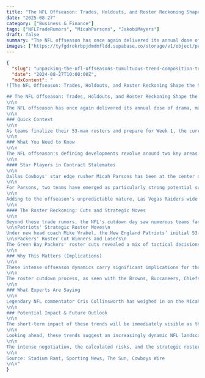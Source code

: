 ```yaml
---
title: "The NFL Offseason: Trades, Holdouts, and Roster Reckoning Shape the Season"
date: "2025-08-27"
category: ["Business & Finance"]
tags: ["NFLTradeRumors", "MicahParsons", "JakobiMeyers"]
draft: false
summary: "The NFL offseason has once again delivered its annual dose of drama, marked by high-stakes contract disputes, surprising trade requests, and the frenetic roster cutdown period. This intense phase of player movement and strategic team building sets the stage for the upcoming season, with star players and emerging talents creating widespread impact across the league."
images: ["https://tyfgdrokrbpjdmdmfldd.supabase.co/storage/v1/object/public/image/2025-08-27-02-04-52-998-04-00.jpg"]
---
```


```json
{
  "slug": "unpacking-the-nfl-offseasons-tumultuous-trend-composition-trades-holdouts-and-roster-reckoning",
  "date": "2024-08-27T10:00:00Z",
  "mdxContent": "
![The NFL Offseason: Trades, Holdouts, and Roster Reckoning Shape the Season](https://tyfgdrokrbpjdmdmfldd.supabase.co/storage/v1/object/public/image/2025-08-27-02-04-52-998-04-00.jpg)

## The NFL Offseason: Trades, Holdouts, and Roster Reckoning Shape the Season
\n\n
The NFL offseason has once again delivered its annual dose of drama, marked by high-stakes contract disputes, surprising trade requests, and the frenetic roster cutdown period. This intense phase of player movement and strategic team building sets the stage for the upcoming season, with star players and emerging talents creating widespread impact across the league.
\n\n
### Quick Context
\n\n
As teams finalize their 53-man rosters and prepare for Week 1, the current backdrop is a mix of veteran uncertainty and rookie hopes. With the preseason concluded, general managers are making tough decisions that will shape their franchises, often involving crucial financial and strategic considerations.
\n\n
### What You Need to Know
\n\n
The NFL offseason's defining developments revolve around two key areas: how teams address high-profile player demands and the challenging process of roster construction under tight deadlines. The cases of Micah Parsons and Jakobi Meyers perfectly illustrate the former, while widespread roster cuts across numerous teams highlight the latter.
\n\n
#### Star Players in Contract Stalemates
\n\n
Dallas Cowboys' star edge rusher Micah Parsons has been at the center of a league-wide discussion. He officially requested a trade and removed the Cowboys from his social media bio due to an unresolved contract dispute. This underscores a growing trend of high-value players aggressively seeking new deals. Parsons, 26, is reportedly demanding a staggering $200 million contract, a substantial increase from his current deal, valued at just over $24 million for the 2025 season. This showcases the escalating financial expectations of elite defensive players.
\n\n
For Parsons, two teams have emerged as particularly strong potential suitors. The New England Patriots, with substantial cap space even after an active free agency period, could offer a significant defensive upgrade, potentially elevating their defense into one of the league's premier units. The Green Bay Packers, meanwhile, are seen as a logical fit, possessing young players and draft picks to offer the Cowboys, and a clear need at the EDGE position to enhance their competitiveness in the formidable NFC North.
\n\n
Adding to the offseason's unpredictable nature, Las Vegas Raiders wide receiver Jakobi Meyers also unexpectedly requested a trade. He has yet to reach a contract agreement with the Raiders, signaling another instance of a key offensive player looking for a new home amidst contract stalemates. Meyers, seeking a new contract, would be a valuable asset as a WR2 for a contending team in need of receiving help. The Minnesota Vikings are actively searching for a veteran receiver, particularly with Jordan Addison currently serving a suspension, making Meyers a potential quick acquisition to form a strong receiving trio. The Pittsburgh Steelers, having traded George Pickens, also present a compelling case, as Meyers could offer Aaron Rodgers another dynamic target, instantly elevating their offense.
\n\n
#### The Roster Reckoning: Cuts and Strategic Moves
\n\n
Beyond these trade rumors, the NFL's cutdown day saw numerous teams faced critical decisions. The Cleveland Browns notably released running back Pierre Strong, despite lingering uncertainty around rookie Quinshon Judkins, instead entrusting their backfield to Jerome Ford and Dylan Sampson. The Tampa Bay Buccaneers waived wideout Trey Palmer, opting instead for explosive rookie Tez Johnson, signaling a clear shift towards younger, high-upside talent. The Kansas City Chiefs also made surprising cuts, including veteran defensive tackle Mike Pennel and running back Carson Steele, underscoring a focus on roster optimization.
\n\nPatriots' Strategic Roster Moves\n
Under new head coach Mike Vrabel, the New England Patriots’ initial 53-man roster included some notable decisions. They parted ways with former first-round pick Cole Strange, who ultimately proved to be a bust due to injuries and inconsistency, and offensive lineman Demontrey Jacobs. Interestingly, safety Kyle Dugger remained on the roster despite significant trade speculation and his $9.75 million salary, as the team reportedly held firm on their asking price. The Patriots also temporarily held onto an unusually high number of eight wide receivers, including Kendrick Bourne and Javon Baker, signaling a potential shift in offensive philosophy.
\n\nPackers' Roster Cut Winners and Losers\n
The Green Bay Packers' roster cuts revealed a mix of tactical decisions and tough goodbyes. Winners included coach Matt LaFleur, who saw key receivers Jayden Reed, Dontayvion Wicks, and Savion Williams avoiding the injured reserve list, along with undrafted rookie DT Nazir Stackhouse, seventh-round CB Micah Robinson, and long snapper Matt Orzech, who secured a three-year extension. However, there were significant losers: RB MarShawn Lloyd was placed on injured reserve for the initial four games, OT Kadeem Telfort was cut after the acquisition of Darian Kinnard, veteran LB Kristian Welch was released despite a strong preseason, LB Isaiah Simmons (a former first-round pick) failed to make an impact in Green Bay, and CB Kalen King, despite a solid camp, was cut, highlighting the fierce competition for roster spots.
\n\n
### Why This Matters (Implications)
\n\n
These intense offseason dynamics carry significant implications for the entire league. The increasing willingness of star players like Parsons and Meyers to request trades or hold out signals a significant shift in player empowerment, potentially compelling teams to re-evaluate their contract negotiation strategies and cap management. For teams like the Patriots and Packers, acquiring a player of Parsons' caliber could immediately alter their competitive outlook and defensive identity, while the Vikings and Steelers could solidify their offenses with Meyers.
\n\n
The roster cutdown process, as seen with the Browns, Buccaneers, Chiefs, and Packers, underscores the ruthless business side of the NFL. Teams are constantly balancing veteran experience with the potential of youth, often making difficult choices based on performance, injury history, and financial flexibility. This constant churn affects team chemistry, coaching schemes, and ultimately, the on-field product. In this fluid environment of player movement and high demands, strategic management of cap space and draft capital becomes even more critical. This directly impacts competitive balance and the long-term health of franchises.
\n\n
### What Experts Are Saying
\n\n
Legendary NFL commentator Cris Collinsworth has weighed in on the Micah Parsons contract dispute, expressing a firm belief that Parsons will indeed suit up for the Dallas Cowboys this season. Speaking on the Dan Patrick Show, Collinsworth drew parallels to Emmitt Smith's infamous 1993 holdout with Jerry Jones, noting that Jones has extensive experience with such stand-offs and that the Cowboys are keen to maintain their \"show\" status. Collinsworth highlighted that Jones has significant leverage, controlling Parsons for the next three years through his current contract and potential franchise tags. He also pointed out the inherent disadvantage players face when negotiating directly with seasoned NFL owners, whom he colorfully referred to as \"trained killers\" in such discussions.
\n\n
### Potential Impact & Future Outlook
\n\n
The short-term impact of these trends will be immediately visible as the 2025 NFL season kicks off. Teams that successfully navigate trade rumors and integrate new talent will gain a crucial edge. For instance, if Parsons lands with the Patriots, their defense could instantly become a league-leading unit, while Meyers joining the Vikings or Steelers could provide an immediate boost to their respective passing attacks. Conversely, teams that lose key players or fail to resolve contract disputes could see early season struggles. The Cowboys, in particular, face uncertainty regarding Parsons' Week 1 status and conditioning, alongside the absence of defensive end Payton Turner (who will miss the first four games with broken ribs), which could affect their defensive performance against a division rival like the Eagles.
\n\n
Looking ahead, these trends suggest an increasingly dynamic NFL landscape. Player empowerment, fueled by social media and rising contract values, is likely to continue pushing the boundaries of traditional team-player relationships. We may see more high-profile holdouts and trade demands as stars seek top-tier deals. Teams will need to be more agile in their roster construction and cap management, potentially prioritizing draft picks and shrewd free-agency signings over costly long-term deals for aging veterans. The increasing emphasis on youth and cost-controlled talent, evident in many of the recent roster cuts, could become a more entrenched philosophy across the league, fundamentally reshaping how franchises build for sustainable success in the years to come.
\n\n
The intense negotiation, the calculated risks, and the strategic roster reshuffling underscore an NFL that is in constant evolution, both on and off the field. Stay tuned as these unfolding storylines directly impact the competitive balance of the 2025 season.
\n\n
Source: Stadium Rant, Sporting News, The Sun, Cowboys Wire
\n\n"
}
